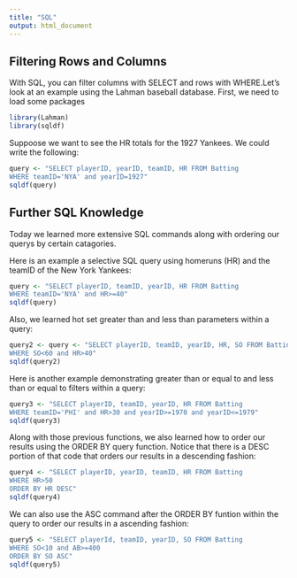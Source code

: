 ```yaml
---
title: "SQL"
output: html_document
---
```


## Filtering Rows and Columns 

With SQL, you can filter columns with SELECT 
and rows with WHERE.Let's look at an example 
using the Lahman baseball database. First, we need
to load some packages
```r
library(Lahman)
library(sqldf)
```

Suppoose we want to see the HR
totals for the 1927 Yankees. 
We could write the following:
```r
query <- "SELECT playerID, yearID, teamID, HR FROM Batting
WHERE teamID='NYA' and yearID=1927"
sqldf(query)
```

## Further SQL Knowledge
Today we learned more extensive SQL commands
along with ordering our querys by certain catagories.

Here is an example a selective SQL query using homeruns (HR) and the teamID of the New York Yankees:
```r
query <- "SELECT playerID, teamID, yearID, HR FROM Batting
WHERE teamID='NYA' and HR>=40"
sqldf(query)
```

Also, we learned hot set greater than and less than parameters within a query:
```r
query2 <- query <- "SELECT playerID, teamID, yearID, HR, SO FROM Batting
WHERE SO<60 and HR>40"
sqldf(query2)
```

Here is another example demonstrating greater than or equal to and less than or equal to filters within a query: 
```r
query3 <- "SELECT playerID, teamID, yearID, HR FROM Batting
WHERE teamID='PHI' and HR>30 and yearID>=1970 and yearID<=1979"
sqldf(query3)
```

Along with those previous functions, we also learned how to order our results using the ORDER BY query function. Notice that there is a DESC portion of that code that orders our results in a descending fashion:
```r
query4 <- "SELECT playerID, yearID, teamID, HR FROM Batting 
WHERE HR>50
ORDER BY HR DESC"
sqldf(query4)
```

We can also use the ASC command after the ORDER BY funtion within the query to order our results in a ascending fashion:
```r
query5 <- "SELECT playerId, teamID, yearID, SO FROM Batting
WHERE SO<10 and AB>=400
ORDER BY SO ASC"
sqldf(query5)
```


